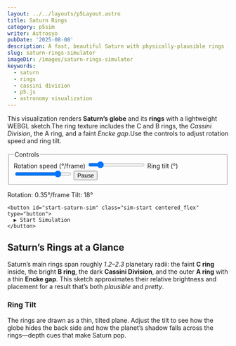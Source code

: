 ```yaml
---
layout: ../../layouts/p5Layout.astro
title: Saturn Rings
category: p5sim
writer: Astrosyo
pubDate: '2025-08-08'
description: A fast, beautiful Saturn with physically-plausible rings (C, B, Cassini Division, A, Encke) and adjustable ring tilt.
slug: saturn-rings-simulator
imageDir: /images/saturn-rings-simulator
keywords:
  - saturn
  - rings
  - cassini division
  - p5.js
  - astronomy visualization
---
```



<div class="p5-container centered_flex">
  <p class="Tool-Explanation">This visualization renders <strong>Saturn’s globe</strong> and its <strong>rings</strong> with a lightweight WEBGL sketch.The ring texture includes the C and B rings, the <em>Cassini Division</em>, the A ring, and a faint <em>Encke gap</em>.Use the controls to adjust rotation speed and ring tilt.</p>

  <div class="upper-div">
    <form class="sim-controls" onsubmit="return false" aria-label="Simulation controls">
      <fieldset class="controls-group">
        <legend>Controls</legend>
        <label>
          Rotation speed (°/frame)
          <input id="js-speed" type="range" min="0" max="2" step="0.01" value="0.35" />
        </label>
        <label>
          Ring tilt (°)
          <input id="js-tilt" type="range" min="-30" max="30" step="1" value="18" />
        </label>
        <button id="js-pause" class="pill" type="button">Pause</button>
      </fieldset>
    </form>
  </div>

  <figcaption class="sim-caption">
    <span>Rotation: <output id="out-rot">0.35</output>°/frame</span>
    <span>Tilt: <output id="out-tilt">18</output>°</span>
  </figcaption>

  <div class="sim-stage">
    <div id="saturn-sim" class="sim-canvas" aria-label="Saturn rings canvas"></div>

    <button id="start-saturn-sim" class="sim-start centered_flex" type="button">
      ▶ Start Simulation
    </button>
  </div>

</div>

<div class="p5-article">
  <h2>Saturn’s Rings at a Glance</h2>
  <p>
    Saturn’s main rings span roughly <em>1.2–2.3</em> planetary radii:
    the faint <strong>C ring</strong> inside, the bright <strong>B ring</strong>, the dark
    <strong>Cassini Division</strong>, and the outer <strong>A ring</strong> with a thin <strong>Encke gap</strong>.
    This sketch approximates their relative brightness and placement for a result that’s both <em>plausible</em> and <em>pretty</em>.
  </p>

  <h3>Ring Tilt</h3>
  <p>
    The rings are drawn as a thin, tilted plane. Adjust the tilt to see how the globe hides the back side and how
    the planet’s shadow falls across the rings—depth cues that make Saturn pop.
  </p>
</div>


<script type="module" src="/p5/bootstrap-saturn.js"></script>